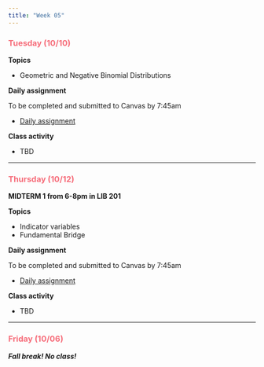 ```yaml
---
title: "Week 05"
---
```


::: {style="color: #F66D7A"}
### Tuesday (10/10)
:::

**Topics**

-   Geometric and Negative Binomial Distributions

**Daily assignment**

To be completed and submitted to Canvas by 7:45am

-   [Daily assignment](daily/DA_12.pdf)

**Class activity**

-   TBD

------------------------------------------------------------------------

::: {style="color: #F66D7A"}
### Thursday (10/12)
:::

**MIDTERM 1 from 6-8pm in LIB 201**

**Topics**

-   Indicator variables
-   Fundamental Bridge

**Daily assignment**

To be completed and submitted to Canvas by 7:45am

-   [Daily assignment](daily/DA_13.pdf)

**Class activity**

-   TBD

------------------------------------------------------------------------

::: {style="color: #F66D7A"}
### Friday (10/06)
:::

***Fall break! No class!***
